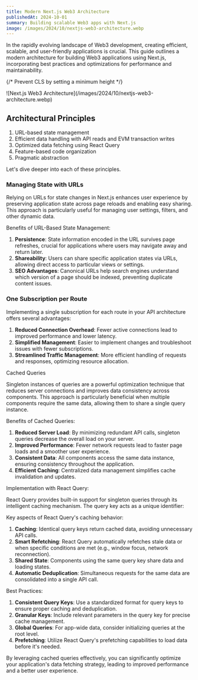 ```yaml
---
title: Modern Next.js Web3 Architecture
publishedAt: 2024-10-01
summary: Building scalable Web3 apps with Next.js
image: /images/2024/10/nextjs-web3-architecture.webp
---
```


In the rapidly evolving landscape of Web3 development, creating efficient, scalable, and user-friendly applications is crucial. This guide outlines a modern architecture for building Web3 applications using Next.js, incorporating best practices and optimizations for performance and maintainability.


{/* Prevent CLS by setting a minimum height */}
<div style={{ minHeight: '300px' }}>
![Next.js Web3 Architecture](/images/2024/10/nextjs-web3-architecture.webp)
</div>



## Architectural Principles

1. URL-based state management
2. Efficient data handling with API reads and EVM transaction writes
3. Optimized data fetching using React Query
4. Feature-based code organization
5. Pragmatic abstraction

Let's dive deeper into each of these principles.

### Managing State with URLs

Relying on URLs for state changes in Next.js enhances user experience by preserving application state across page reloads and enabling easy sharing. This approach is particularly useful for managing user settings, filters, and other dynamic data.

Benefits of URL-Based State Management:

1. **Persistence**: State information encoded in the URL survives page refreshes, crucial for applications where users may navigate away and return later.
2. **Shareability**: Users can share specific application states via URLs, allowing direct access to particular views or settings.
3. **SEO Advantages**: Canonical URLs help search engines understand which version of a page should be indexed, preventing duplicate content issues.


### One Subscription per Route

Implementing a single subscription for each route in your API architecture offers several advantages:

1. **Reduced Connection Overhead**: Fewer active connections lead to improved performance and lower latency.
2. **Simplified Management**: Easier to implement changes and troubleshoot issues with fewer subscriptions.
3. **Streamlined Traffic Management**: More efficient handling of requests and responses, optimizing resource allocation.

Cached Queries

Singleton instances of queries are a powerful optimization technique that reduces server connections and improves data consistency across components. This approach is particularly beneficial when multiple components require the same data, allowing them to share a single query instance.

Benefits of Cached Queries:

1. **Reduced Server Load**: By minimizing redundant API calls, singleton queries decrease the overall load on your server.
2. **Improved Performance**: Fewer network requests lead to faster page loads and a smoother user experience.
3. **Consistent Data**: All components access the same data instance, ensuring consistency throughout the application.
4. **Efficient Caching**: Centralized data management simplifies cache invalidation and updates.

Implementation with React Query:

React Query provides built-in support for singleton queries through its intelligent caching mechanism. The query key acts as a unique identifier:

Key aspects of React Query's caching behavior:

1. **Caching**: Identical query keys return cached data, avoiding unnecessary API calls.
2. **Smart Refetching**: React Query automatically refetches stale data or when specific conditions are met (e.g., window focus, network reconnection).
3. **Shared State**: Components using the same query key share data and loading states.
4. **Automatic Deduplication**: Simultaneous requests for the same data are consolidated into a single API call.

Best Practices:

1. **Consistent Query Keys**: Use a standardized format for query keys to ensure proper caching and deduplication.
2. **Granular Keys**: Include relevant parameters in the query key for precise cache management.
3. **Global Queries**: For app-wide data, consider initializing queries at the root level.
4. **Prefetching**: Utilize React Query's prefetching capabilities to load data before it's needed.

By leveraging cached queries effectively, you can significantly optimize your application's data fetching strategy, leading to improved performance and a better user experience.
